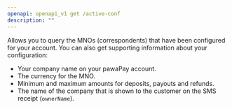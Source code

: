 ```yaml
---
openapi: openapi_v1 get /active-conf
description: ""
---
```


Allows you to query the MNOs (correspondents) that have been configured for your account. 
You can also get supporting information about your configuration:
* Your company name on your pawaPay account.
* The currency for the MNO.
* Minimum and maximum amounts for deposits, payouts and refunds.
* The name of the company that is shown to the customer on the SMS receipt (`ownerName`).